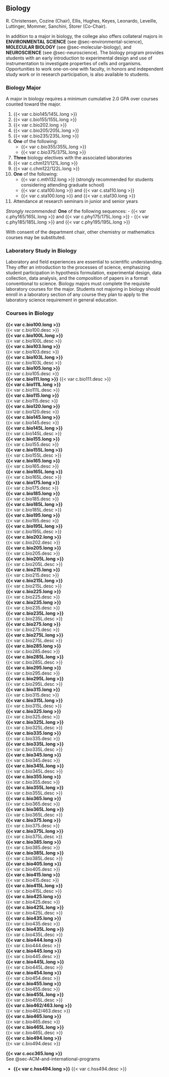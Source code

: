 ## Biology {#sec-biology}

R. Christensen, Cozine (Chair), Ellis, Hughes, Keyes, Leonardo, Leveille, Luttinger, Mommer, Sanchini, Storer (Co-Chair). 

In addition to a major in biology, the college also offers collateral majors in **ENVIRONMENTAL SCIENCE** (see @sec-environmental-science), **MOLECULAR BIOLOGY** (see @sec-molecular-biology), and **NEUROSCIENCE** (see @sec-neuroscience). The biology program provides students with an early introduction to experimental design and use of instrumentation to investigate properties of cells and organisms. Opportunities to work one-on-one with faculty, in honors and independent study work or in research participation, is also available to students.

### Biology Major

A major in biology requires a minimum cumulative 2.0 GPA over courses counted toward the major.

1. {{< var c.bio145/145L.long >}}
2. {{< var c.bio155/155L.long >}}
3. {{< var c.bio202.long >}}
4. {{< var c.bio205/205L.long >}}
5. {{< var c.bio235/235L.long >}}
6. **One** of the following:
    - {{< var c.bio355/355L.long >}}
    - {{< var c.bio375/375L.long >}}

7. **Three** biology electives with the associated laboratories
8. {{< var c.chm121/121L.long >}}
9. {{< var c.chm122/122L.long >}}
10. **One** of the following:
    - {{< var c.mth132.long >}} (strongly recommended for students considering attending graduate school)
    - {{< var c.sta100.long >}} and {{< var c.sta110.long >}}
    - {{< var c.sta100.long >}} and {{< var c.sta130.long >}}

11. Attendance at research seminars in junior and senior years

*Strongly recommended:*
    **One** of the following sequences:
    - {{< var c.phy165/165L.long >}} and {{< var c.phy175/175L.long >}}
    - {{< var c.phy185/185L.long >}} and {{< var c.phy195/195L.long >}}

With consent of the department chair, other chemistry or mathematics courses may be substituted.

### Laboratory Study in Biology

Laboratory and field experiences are essential to scientific understanding. They offer an introduction to the processes of science, emphasizing student participation in hypothesis formulation, experimental design, data collection, data analysis, and the composition of papers in a format conventional to science. Biology majors must complete the requisite laboratory courses for the major. Students not majoring in biology should enroll in a laboratory section of any course they plan to apply to the laboratory science requirement in general education.

### Courses in Biology
 **{{< var c.bio100.long >}}**  
{{< var c.bio100.desc >}}  
 **{{< var c.bio100L.long >}}**  
{{< var c.bio100L.desc >}}  
 **{{< var c.bio103.long >}}**  
{{< var c.bio103.desc >}}  
 **{{< var c.bio103L.long >}}**  
{{< var c.bio103L.desc >}}  
 **{{< var c.bio105.long >}}**  
{{< var c.bio105.desc >}}  
 **{{< var c.bio111.long >}}** 
{{< var c.bio111.desc >}}  
 **{{< var c.bio111L.long >}}**  
{{< var c.bio111L.desc >}}  
 **{{< var c.bio115.long >}}**  
{{< var c.bio115.desc >}}  
 **{{< var c.bio120.long >}}**  
{{< var c.bio120.desc >}}  
 **{{< var c.bio145.long >}}**  
{{< var c.bio145.desc >}}  
 **{{< var c.bio145L.long >}}**  
{{< var c.bio145L.desc >}}  
 **{{< var c.bio155.long >}}**  
{{< var c.bio155.desc >}}  
 **{{< var c.bio155L.long >}}**  
{{< var c.bio155L.desc >}}  
 **{{< var c.bio165.long >}}**  
{{< var c.bio165.desc >}}  
 **{{< var c.bio165L.long >}}**  
{{< var c.bio165L.desc >}}  
 **{{< var c.bio175.long >}}**  
{{< var c.bio175.desc >}}  
 **{{< var c.bio185.long >}}**  
{{< var c.bio185.desc >}}  
 **{{< var c.bio185L.long >}}**   
{{< var c.bio185L.desc >}}  
 **{{< var c.bio195.long >}}**  
{{< var c.bio195.desc >}}  
 **{{< var c.bio195L.long >}}**  
{{< var c.bio195L.desc >}}  
 **{{< var c.bio202.long >}}**  
{{< var c.bio202.desc >}}  
 **{{< var c.bio205.long >}}**  
{{< var c.bio205.desc >}}  
 **{{< var c.bio205L.long >}}**  
{{< var c.bio205L.desc >}}  
 **{{< var c.bio215.long >}}**  
{{< var c.bio215.desc >}}  
 **{{< var c.bio215L.long >}}**  
{{< var c.bio215L.desc >}}  
 **{{< var c.bio225.long >}}**  
{{< var c.bio225.desc >}}  
 **{{< var c.bio235.long >}}**  
{{< var c.bio235.desc >}}  
 **{{< var c.bio235L.long >}}**  
{{< var c.bio235L.desc >}}  
 **{{< var c.bio275.long >}}**  
{{< var c.bio275.desc >}}  
 **{{< var c.bio275L.long >}}**  
{{< var c.bio275L.desc >}}  
 **{{< var c.bio285.long >}}**  
{{< var c.bio285.desc >}}  
 **{{< var c.bio285L.long >}}**  
{{< var c.bio285L.desc >}}  
 **{{< var c.bio295.long >}}**  
{{< var c.bio295.desc >}}  
 **{{< var c.bio295L.long >}}**  
{{< var c.bio295L.desc >}}  
 **{{< var c.bio315.long >}}**  
{{< var c.bio315.desc >}}  
 **{{< var c.bio315L.long >}}**  
{{< var c.bio315L.desc >}}  
 **{{< var c.bio325.long >}}**  
{{< var c.bio325.desc >}}  
 **{{< var c.bio325L.long >}}**  
{{< var c.bio325L.desc >}}  
 **{{< var c.bio335.long >}}**  
{{< var c.bio335.desc >}}  
 **{{< var c.bio335L.long >}}**  
{{< var c.bio335L.desc >}}  
 **{{< var c.bio345.long >}}**  
{{< var c.bio345.desc >}}  
 **{{< var c.bio345L.long >}}**  
{{< var c.bio345L.desc >}}  
 **{{< var c.bio355.long >}}**  
{{< var c.bio355.desc >}}  
 **{{< var c.bio355L.long >}}**  
{{< var c.bio355L.desc >}}  
 **{{< var c.bio365.long >}}**  
{{< var c.bio365.desc >}}  
 **{{< var c.bio365L.long >}}**  
{{< var c.bio365L.desc >}}  
 **{{< var c.bio375.long >}}**  
{{< var c.bio375.desc >}}  
 **{{< var c.bio375L.long >}}**  
{{< var c.bio375L.desc >}}  
 **{{< var c.bio385.long >}}**  
{{< var c.bio385.desc >}}  
 **{{< var c.bio385L.long >}}**  
{{< var c.bio385L.desc >}}  
 **{{< var c.bio405.long >}}**  
{{< var c.bio405.desc >}}  
 **{{< var c.bio415.long >}}**  
{{< var c.bio415.desc >}}  
 **{{< var c.bio415L.long >}}**  
{{< var c.bio415L.desc >}}  
 **{{< var c.bio425.long >}}**  
{{< var c.bio425.desc >}}  
 **{{< var c.bio425L.long >}}**  
{{< var c.bio425L.desc >}}  
 **{{< var c.bio435.long >}}**  
{{< var c.bio435.desc >}}  
 **{{< var c.bio435L.long >}}**  
{{< var c.bio435L.desc >}}  
 **{{< var c.bio444.long >}}**  
{{< var c.bio444.desc >}}  
 **{{< var c.bio445.long >}}**  
{{< var c.bio445.desc >}}  
 **{{< var c.bio445L.long >}}**  
{{< var c.bio445L.desc >}}  
 **{{< var c.bio454.long >}}**  
{{< var c.bio454.desc >}}  
 **{{< var c.bio455.long >}}**  
{{< var c.bio455.desc >}}  
 **{{< var c.bio455L.long >}}**  
{{< var c.bio455L.desc >}}  
 **{{< var c.bio462/463.long >}}**  
{{< var c.bio462/463.desc >}}  
 **{{< var c.bio465.long >}}**  
{{< var c.bio465.desc >}}  
 **{{< var c.bio465L.long >}}**  
{{< var c.bio465L.desc >}}  
 **{{< var c.bio494.long >}}**  
{{< var c.bio494.desc >}}  

 **{{< var c.occ365.long >}}**  
See @sec-ACM-and-international-programs

- **{{< var c.hss494.long >}}**
{{< var c.hss494.desc >}}

